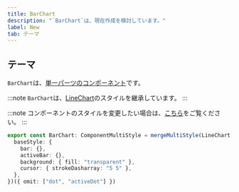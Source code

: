 ```yaml
---
title: BarChart
description: "`BarChart`は、現在作成を検討しています。"
label: New
tab: テーマ
---
```


## テーマ

`BarChart`は、[単一パーツのコンポーネント](/styled-system/theming/component-style#単一パーツのコンポーネント)です。

:::note
`BarChart`は、[LineChart](/components/feedback/line-chart)のスタイルを継承しています。
:::

:::note
コンポーネントのスタイルを変更したい場合は、[こちら](/styled-system/theming/customize-theme#コンポーネントのスタイルを変更する)をご覧ください。
:::

```ts
export const BarChart: ComponentMultiStyle = mergeMultiStyle(LineChart, {
  baseStyle: {
    bar: {},
    activeBar: {},
    background: { fill: "transparent" },
    cursor: { strokeDasharray: "5 5" },
  },
})({ omit: ["dot", "activeDot"] })
```
